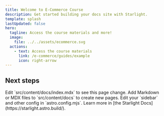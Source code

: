 ```yaml
---
title: Welcome to E-Commerce Course
description: Get started building your docs site with Starlight.
template: splash
lastUpdated: false
hero:
  tagline: Access the course materials and more!
  image:
    file: ../../assets/ecommerce.svg
  actions:
    - text: Access the course materials
      link: /e-commerce/guides/example
      icon: right-arrow    
---
```



## Next steps

<CardGrid stagger>
	<Card title="Update content" icon="pencil">
		Edit `src/content/docs/index.mdx` to see this page change.
	</Card>
	<Card title="Add new content" icon="add-document">
		Add Markdown or MDX files to `src/content/docs` to create new pages.
	</Card>
	<Card title="Configure your site" icon="setting">
		Edit your `sidebar` and other config in `astro.config.mjs`.
	</Card>
	<Card title="Read the docs" icon="open-book">
		Learn more in [the Starlight Docs](https://starlight.astro.build/).
	</Card>
</CardGrid>

